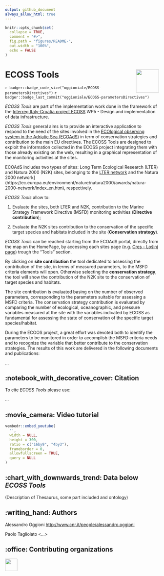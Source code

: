 ```yaml
---
output: github_document
always_allow_html: true
---
```


<!-- README.md is generated from README.Rmd. Please edit that file -->

```r
knitr::opts_chunk$set(
  collapse = TRUE,
  comment = "#>",
  fig.path = "figures/README-",
  out.width = "100%",
  echo = FALSE
)
```


# ECOSS Tools <img src='figures/ECOSSlogo_165x165.jpg' align="right" height="75" />

<!-- badges: start -->
<!-- other badges https://github.com/GuangchuangYu/badger -->
`r badger::badge_code_size("oggioniale/ECOSS-parametersDirectives")`
`r badger::badge_last_commit("oggioniale/ECOSS-parametersDirectives")`
<!-- `r badger::badge_doi("10.1111/2041-210X.12628", "blue")` -->
<!-- badges: end -->

*ECOSS Tools* are part of the implementation work done in the framework of the [Interreg Italy-Croatia project ECOSS](https://www.italy-croatia.eu/) WP5 - Design and implementation of data infrastructure.

*ECOSS Tools* general aims is to provide an interactive application to respond to the need of the sites involved in the [ECOlogical observing system in the Adriatic Sea (ECOAdS)](https://ecoads.eu) in term of conservation strategies and contribution to the main EU directives.
The ECOSS Tools are designed to exploit the information collected in the ECOSS project integrating them with those already existing on the web, resulting in a graphical representation of the monitoring activities at the sites.

ECOAdS includes two types of sites: Long Term Ecological Research (LTER) and Natura 2000 (N2K) sites, belonging to the [LTER network](https://www.lter-europe.net/lter-europe) and the Natura 2000 network](https://ec.europa.eu/environment/nature/natura2000/awards/natura-2000-network/index_en.htm), respectively.

*ECOSS Tools* allow to:

1. Evaluate the sites, both LTER and N2K, contribution to the Marine Strategy Framework Directive (MSFD) monitoring activities (**Directive contribution**);

2. Evaluate the N2K sites contribution to the conservation of the specific target species and habitats included in the site (**Conservation strategy**).

*ECOSS Tools* can be reached starting from the ECOAdS portal, directly from the map on the HomePage, by accessing each sites page (e.g. [Cres - Lošinj page](https://ecoads.eu/site/2e6014fe-8f3b-4127-8ab1-405ae1303281/)) trough the "Tools" section.

By clicking on **site contribution** the tool dedicated to assessing the contribution of the site, in terms of measured parameters, to the MSFD criteria elements will open.
Otherwise selecting the **conservation strategy**, the tool will show the contribution of the N2K site to the conservation of target species and habitats.

The site contribution is evaluated basing on the number of observed parameters, corresponding to the parameters suitable for assessing a MSFD criteria. The conservation strategy contribution is evaluated by comparing the number of ecological, oceanographic, and pressure variables measured at the site with the variables indicated by ECOSS as fundamental for assessing the state of conservation of the specific target species/habitat.

During the ECOOS project, a great effort was devoted both to identify the parameters to be monitored in order to accomplish the MSFD criteria needs and to recognize the variable that better contribute to the conservation strategies. The results of this work are delivered in the following documents and publications:

...

<!-- about the icons https://github.com/ikatyang/emoji-cheat-sheet -->
## :notebook_with_decorative_cover: Citation

To cite *ECOSS Tools* please use:

...


## :movie_camera: Video tutorial

```r
vembedr::embed_youtube(
  '',
  width = NULL,
  height = 300,
  ratio = c("16by9", "4by3"),
  frameborder = 0,
  allowfullscreen = TRUE,
  query = NULL
)
```


## :chart_with_downwards_trend: Data below *ECOSS Tools*

(Description of Thesaurus, some part included and ontology)


## :writing_hand: Authors

Alessandro Oggioni <http://www.cnr.it/people/alessandro.oggioni>

Paolo Tagliolato <...>


## :office: Contributing organizations
<a href="http://www.irea.cnr.it/en/"><img src="figures/irea_logo.png" height="40" align="left" /></a>
